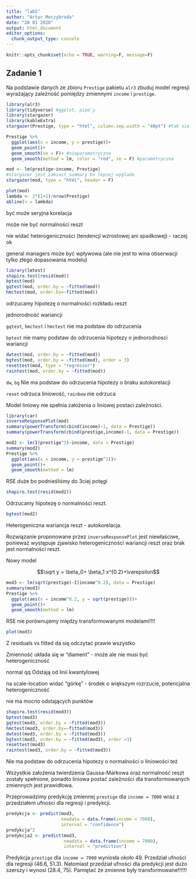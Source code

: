 ```yaml
---
title: "lab5"
author: "Artur Moczybroda"
date: "28 01 2020"
output: html_document
editor_options: 
  chunk_output_type: console
---
```



```r
knitr::opts_chunk$set(echo = TRUE, warning=F, message=F)
```

## Zadanie 1

Na podstawie danych ze zbioru `Prestige` pakietu `alr3` zbuduj model regresji wyrażający zależność pomiędzy zmiennymi `income` i `prestige`.

```r
library(alr3)
library(tidyverse) #ggplot, pipe'y
library(stargazer)
library(kableExtra)
stargazer(Prestige, type = "html", column.sep.width = "40pt") #tak sie definiuje tabele w html. musi byc asis
```

```r
Prestige %>%
  ggplot(aes(x = income, y = prestige))+
  geom_point()+
  geom_smooth(se = F)+ #nieparametryczna
  geom_smooth(method = lm, color = "red", se = F) #parametryczna
```

```r
mod <- lm(prestige~income, Prestige)
#stargazer jest zamiast summary bo lepiej wyglada
stargazer(mod, type = "html", header = F)
```

```r
plot(mod)
lambda <- 2*(1+1)/nrow(Prestige)
abline(v = lambda)
```

być może seryjna korelacja

może nie być normalności reszt

nie widać heterogeniczności (tendencji wzrostowej ani spadkowej) - raczej ok

general managers może być wpływowa (ale nie jest to wina obserwacji tylko złego dopasowania modelu)

```r
library(lmtest)
shapiro.test(resid(mod))
bptest(mod)
gqtest(mod, order.by = ~fitted(mod))
hmctest(mod, order.by=~fitted(mod))
```

odrzucamy hipotezę o normalności rozkładu reszt

jednorodność wariancji

`gqtest`, `hmctest` i `hmctest` nie ma podstaw do odrzucenia

`bptest` nie mamy podstaw do odrzucenia hipotezy o jednorodnosci wariancji

```r
dwtest(mod, order.by = ~fitted(mod))
bgtest(mod, order.by = ~fitted(mod), order = 3)
resettest(mod, type = "regressor")
raintest(mod, order.by = ~fitted(mod))
```

`dw`, `bg` Nie ma podstaw do odrzucenia hipotezy o braku autokorelacji

`reset` odrzuca liniowość, `rainbow` nie odrzuca

Model liniowy nie spełnia założenia o liniowej postaci zależności.

```r
library(car)
inverseResponsePlot(mod)
summary(powerTransform(cbind(income)~1, data = Prestige))
summary(powerTransform(cbind(prestige,income)~1, data = Prestige))
```

```r
mod2 <- lm(I(prestige^3)~income, data = Prestige)
summary(mod2)
Prestige %>% 
  ggplot(aes(x = income, y = prestige^3))+
  geom_point()+
  geom_smooth(method = lm)
```

RSE duże bo podnieśliśmy do 3ciej potęgi

```r
shapiro.test(resid(mod2))
```

Odrzucamy hipotezę o normalności reszt.

```r
bgtest(mod2)
```

Heterogeniczna wariancja reszt - autokorelacja.

Rozwiązanie proponowane przez `inverseResponsePlot` jest niewłaściwe, ponieważ występuje zjawisko heterogeniczności wariancji reszt oraz brak jest normalności reszt.


Nowy model

$$\sqrt y = \beta_0+ \beta_1 x^{0.2}+\varepsilon$$

```r
mod3 <- lm(sqrt(prestige)~I(income^0.2), data = Prestige)
summary(mod3)
Prestige %>% 
  ggplot(aes(x = income^0.2, y = sqrt(prestige)))+
  geom_point()+
  geom_smooth(method = lm)
```

RSE nie porównujemy między transformowanymi modelami!!!!

```r
plot(mod3)
```

Z residuals vs fitted da się odczytać prawie wszystko

Zmienność układa się w "diament" - może ale nie musi być heterogeniczność

normal qq Odstają od linii kwantylowej

na scale-location widać "górkę" - środek o większym rozrzucie, potencjalna heterogeniczność

nie ma mocno odstających punktów

```r
shapiro.test(resid(mod3))
bptest(mod3)
gqtest(mod3, order.by = ~fitted(mod3))
hmctest(mod3, order.by=~fitted(mod3))
dwtest(mod3, order.by = ~fitted(mod3))
bgtest(mod3, order.by = ~fitted(mod3), order =3)
resettest(mod3)
raintest(mod3, order.by = ~fitted(mod3))
```

Nie ma podstaw do odrzucenia hipotezy o normalności
o liniowości też

Wszystkie założenia twierdzenia Gaussa-Markowa oraz normalność reszt zostały spełnione, ponadto liniowa postać zależności dla transformowanych zmiennych jest prawidłowa.

Przeprowadzimy predykcję zmiennej `prestige` dla `income = 7000` wraz z przedziałem ufności dla regresji i predykcji.

```r
predykcja <- predict(mod3, 
                     newdata = data.frame(income = 7000),
                     interval = "confidence")
predykcja^2
predykcja2 <- predict(mod3,
                      newdata = data.frame(income = 7000),
                      interval = "prediction")
```

Predykcja `prestige` dla `income = 7000` wyniosła około 49. Przedział ufności dla regresji (46.6, 51.3). Natomiast przedział ufności dla predykcji jest dużo szerszy i wynosi (28.4, 75).
Pamiętać że zmienne były transformowane!!!!!!